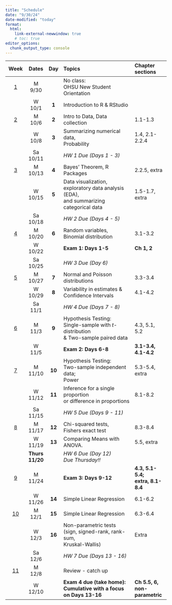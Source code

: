 ```yaml
---
title: "Schedule"
date: "9/30/24"
date-modified: "today"
format: 
  html:
    link-external-newwindow: true
    # toc: true
editor_options: 
  chunk_output_type: console
---
```


| Week                    |  Dates  |Day    | Topics                                                                                           | Chapter sections                       |
|:-----------------------:|:-------:|:-----:|:-------------------------------------------------------------------------------------------------|:---------------------------------------|
|  [1](weeks/week_01.qmd) | M 9/30  |       | No class: <br> OHSU New Student Orientation                                                      |                                        |
|                         | W 10/1  | **1** | Introduction to R & RStudio                                                                      |                                        |
|  [2](weeks/week_02.qmd) | M 10/6  | **2** | Intro to Data, Data collection                                                                   | 1.1-1.3                                |
|                         | W 10/8  | **3** | Summarizing numerical data, <br> Probability                                                     | 1.4, 2.1-2.2.4                         |
|                         | Sa 10/11|       | *HW 1 Due (Days 1 - 3)*                                           |                                        |
|  [3](weeks/week_03.qmd) | M 10/13 | **4** | Bayes' Theorem, R Packages                                                                       | 2.2.5, extra                           |
|                         | W 10/15 | **5** | Data visualization, <br> exploratory data analysis (EDA), <br> and summarizing categorical data  | 1.5-1.7, extra                         |
|                         | Sa 10/18|       | *HW 2 Due (Days 4 - 5)*                                           |                                        |
|  [4](weeks/week_04.qmd) | M 10/20 | **6** | Random variables, <br> Binomial distribution                                                     | 3.1-3.2                                |
|                         | W 10/22 |       | **Exam 1: Days 1-5**                                          | **Ch 1, 2**                   |
|                         | Sa 10/25|       | *HW 3 Due (Day 6)*                                           |                                        |
|  [5](weeks/week_05.qmd) | M 10/27 | **7** | Normal and Poisson distributions                                                                 | 3.3-3.4                                |
|                         | W 10/29 | **8** | Variability in estimates & Confidence Intervals                                                  | 4.1-4.2                                |
|                         | Sa 11/1 |       | *HW 4 Due (Days 7 - 8)*                                          |                                        |
|  [6](weeks/week_06.qmd) | M 11/3  | **9** | Hypothesis Testing: <br> Single-sample with *t*-distribution <br> & Two-sample paired data       | 4.3, 5.1, 5.2                          |
|                         | W 11/5  |       | **Exam 2: Days 6-8**                                          | **3.1-3.4, 4.1-4.2**                   |
|  [7](weeks/week_07.qmd) | M 11/10 | **10**| Hypothesis Testing: <br> Two-sample independent data; <br> Power                                 | 5.3-5.4, extra                         |
|                         | W 11/12 | **11**| Inference for a single proportion <br> or difference in proportions                              | 8.1-8.2                                |
|                         | Sa 11/15|       | *HW 5 Due (Days 9 - 11)*                                         |                                        |
|  [8](weeks/week_08.qmd) | M 11/17 | **12**| Chi-squared tests, <br> Fishers exact test                                                       | 8.3-8.4                                |
|                         | W 11/19 | **13**| Comparing Means with ANOVA.                                                                      | 5.5, extra                             |
|                         |**Thurs 11/20**| | *HW 6 Due (Day 12)*  <br> *Due Thursday!!*                                       |                                        |
|  [9](weeks/week_09.qmd) | M 11/24 |       | **Exam 3: Days 9-12**                                         | **4.3, 5.1-5.4; <br> extra, 8.1-8.4** |
|                         | W 11/26 | **14**| Simple Linear Regression                                                                         | 6.1-6.2                                |
|  [10](weeks/week_10.qmd)| M 12/1  | **15**| Simple Linear Regression                                                                         | 6.3-6.4                                |
|                         | W 12/3  | **16**| Non-parametric tests <br> (sign, signed-rank, rank-sum, <br> Kruskal-Wallis)                     | Extra                                  |
|                         | Sa 12/6 |       | *HW 7 Due (Days 13 - 16)*                                         |                                        |
|  [11](weeks/week_11.qmd)| M 12/8  |       | Review - catch up                                                                                |                                        |
|                         | W 12/10 |       | **Exam 4 due (take home): <br> Cumulative with a focus on Days 13-16**                           | **Ch 5.5, 6, <br> non-parametric**     |
